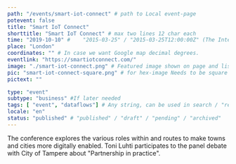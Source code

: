 ```yaml
---
path: "/events/smart-iot-connect" # path to Local event-page
potevent: false
title: "Smart IoT Connect"
shorttitle: "Smart IoT Connect" # max two lines 12 char each
time: "2019-10-10" # 	"2015-03-25" / "2015-03-25T12:00:00Z" (The International Standard)
place: "London"
coordinates: "" # In case we want Google map decimal degrees.
eventlink: "https://smartiotconnect.com/"
image: "./smart-iot-connect.png" # Featured image shown on page and listings. Save in same folder. Don't use svg.
pic: "smart-iot-connect-square.png" # for hex-image Needs to be square for now!
pictext: ""

type: "event" 
subtype: "business" #If later needed
tags: [ "event", "dataflows"] # Any string, can be used in search / "related content"
locale: "en"
status: "published" # "published" / "draft" / "pending" / "archived"
---
```

The conference explores the various roles within and routes to make towns and cities more digitally enabled. Toni Luhti participates to the panel debate with City of Tampere about "Partnership in practice".
